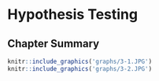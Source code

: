 # Hypothesis Testing{#test}

## Chapter Summary

```r
knitr::include_graphics('graphs/3-1.JPG')
knitr::include_graphics('graphs/3-2.JPG')
```


